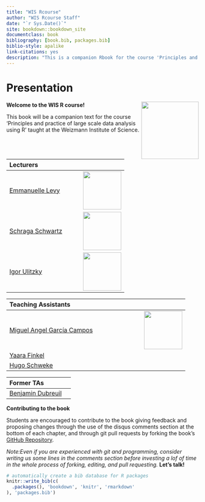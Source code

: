 ```yaml
--- 
title: "WIS Rcourse"
author: "WIS Rcourse Staff"
date: "`r Sys.Date()`"
site: bookdown::bookdown_site
documentclass: book
bibliography: [book.bib, packages.bib]
biblio-style: apalike
link-citations: yes
description: "This is a companion Rbook for the course 'Principles and practice of large scale data analysis using R' taught at the Weizmann Institute of Science"
---
```


# Presentation 

<img style="float: right;" src="media/koffleR.jpg" height="150">

**Welcome to the WIS R course!**

This book will be a companion text for the course 'Principles and practice of
large scale data analysis using R' taught at the Weizmann Institute of Science.


|**Lecturers** | |
|:--|--:|
|[Emmanuelle Levy](https://www.weizmann.ac.il/sb/faculty_pages/ELevy/people.html) |![](https://external-content.duckduckgo.com/iu/?u=http%3A%2F%2Fwww.weizmann.ac.il%2Fsb%2Ffaculty_pages%2FELevy%2Fimages%2Fpeople%2Felevy.jpg&f=1&nofb=1){height=100px}|
|[Schraga Schwartz](https://www.weizmann.ac.il/molgen/Schwartz/) |![](https://external-content.duckduckgo.com/iu/?u=https%3A%2F%2Fwww.cnaf.org.cn%2Fwp-content%2Fuploads%2F2019%2F08%2FSchraga-Schwartz.jpg){height=100px} |
|[Igor Ulitzky](https://www.weizmann.ac.il/Biological_Regulation/IgorUlitsky/home) |![](https://external-content.duckduckgo.com/iu/?u=http%3A%2F%2Fblavatnikawards.org%2Fmedia%2Ffiler_public_thumbnails%2Ffiler_public%2Fd4%2Fee%2Fd4ee2659-4384-4993-885d-06b864213180%2Figor_ulitsky_headshot-250x375.jpg__445x564_q85.jpg){height=100px}|

|**Teaching Assistants** | |
|:--|--:|
|[Miguel Angel García Campos](https://angelcampos.github.io/)| ![](https://pbs.twimg.com/profile_images/1315038164222967810/atIJmERS_400x400.jpg){height=100px}|
|[Yaara Finkel](mailto:yaara.finkel@weizmann.ac.il)| |
|[Hugo Schweke](mailto:hugo.schweke@weizmann.ac.il)| |

|**Former TAs** | |
|:--|--:|
|[Benjamin Dubreuil](mailto:dubreuil.benjamin@gmail.com)| |

**Contributing to the book**

Students are encouraged to contribute to the book giving feedback and proposing
changes through the use of the disqus comments section at the bottom of each 
chapter, and through git pull requests by forking the book's 
[GitHub Repository](https://github.com/WIS-Rcourse/WIS_Rcourse_book). 

*Note:Even if you are experienced with git and programming, consider writing us
some lines in the comments section before investing a lof of time in the whole 
process of forking, editing, and pull requesting.* **Let's talk!**


```r
# automatically create a bib database for R packages
knitr::write_bib(c(
  .packages(), 'bookdown', 'knitr', 'rmarkdown'
), 'packages.bib')
```
